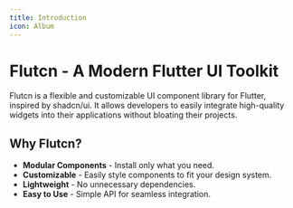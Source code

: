 ```yaml
---
title: Introduction
icon: Album
---
```


# Flutcn - A Modern Flutter UI Toolkit

Flutcn is a flexible and customizable UI component library for Flutter, inspired by shadcn/ui. It allows developers to easily integrate high-quality widgets into their applications without bloating their projects.

## Why Flutcn?
- **Modular Components** - Install only what you need.
- **Customizable** - Easily style components to fit your design system.
- **Lightweight** - No unnecessary dependencies.
- **Easy to Use** - Simple API for seamless integration.
